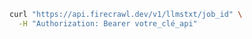 ```bash
curl "https://api.firecrawl.dev/v1/llmstxt/job_id" \
  -H "Authorization: Bearer votre_clé_api"
```
